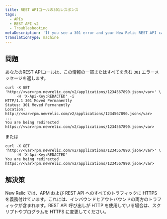 ```yaml
---
title: REST APIコールの301レスポンス
tags:
  - APIs
  - REST API v2
  - Troubleshooting
metaDescription: 'If you see a 301 error and your New Relic REST API call uses HTTP, change your script or program to HTTPS.'
translationType: machine
---
```


## 問題

あなたのREST APIコールは、この情報の一部またはすべてを含む `301` エラーメッセージを返します。

```
curl -X GET 'http://<var>rpm.newrelic.com/v2/applications/1234567890.json</var>' \
     -H 'X-Api-Key:REDACTED' -i
HTTP/1.1 301 Moved Permanently
Status: 301 Moved Permanently
Location: http://<var>rpm.newrelic.com/v2/applications/1234567890.json</var>
...
You are being redirected https://<var>rpm.newrelic.com/v2/applications/1234567890.json</var>
```

または

```
curl -X GET 'http://<var>rpm.newrelic.com/v2/applications/1234567890.json</var>' \
     -H 'X-Api-Key:REDACTED'
You are being redirected https://<var>rpm.newrelic.com/v2/applications/1234567890.json</var>
```

## 解決策

New Relic では、APM および REST API へのすべてのトラフィックに HTTPS を義務付けています。これには、インバウンドとアウトバウンドの両方のトラフィックが含まれます。REST API 呼び出しが HTTP を使用している場合は、スクリプトやプログラムを HTTPS に変更してください。
